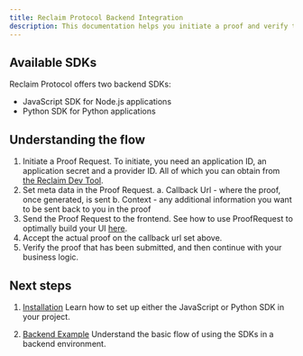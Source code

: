 ```yaml
---
title: Reclaim Protocol Backend Integration
description: This documentation helps you initiate a proof and verify the user-generated proof on the backend. This is the most secure way to request verifications.
---
```


## Available SDKs

Reclaim Protocol offers two backend SDKs:
- JavaScript SDK for Node.js applications
- Python SDK for Python applications

## Understanding the flow
1. Initiate a Proof Request. To initiate, you need an application ID, an application secret and a provider ID. All of which you can obtain from [the Reclaim Dev Tool](https://dev.reclaimprotocol.org).
2. Set meta data in the Proof Request.
  a. Callback Url - where the proof, once generated, is sent
  b. Context - any additional information you want to be sent back to you in the proof
3. Send the Proof Request to the frontend. See how to use ProofRequest to optimally build your UI [here](../web/frontend/fullstack).
4. Accept the actual proof on the callback url set above.
5. Verify the proof that has been submitted, and then continue with your business logic.


## Next steps

1. [Installation](./backend/installation)
   Learn how to set up either the JavaScript or Python SDK in your project.

2. [Backend Example](./backend/usage)
   Understand the basic flow of using the SDKs in a backend environment.


